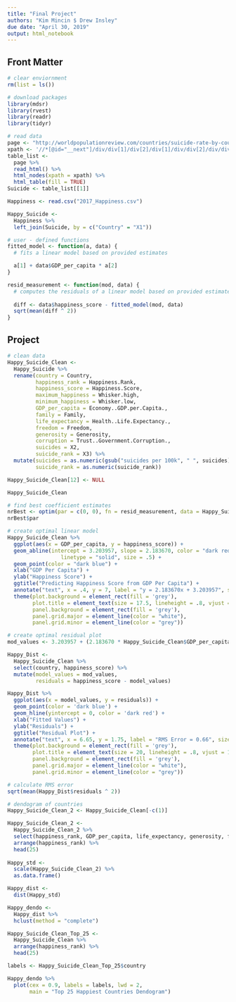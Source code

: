 ```yaml
---
title: "Final Project"
authors: "Kim Mincin $ Drew Insley"
due date: "April 30, 2019"
output: html_notebook
---
```


## Front Matter

```r
# clear enviornment
rm(list = ls())

# download packages
library(mdsr)
library(rvest)
library(readr)
library(tidyr)

# read data
page <- "http://worldpopulationreview.com/countries/suicide-rate-by-country/"
xpath <- '//*[@id="__next"]/div/div[1]/div[2]/div[1]/div/div[2]/div/div/table'
table_list <- 
  page %>%
  read_html() %>%
  html_nodes(xpath = xpath) %>%
  html_table(fill = TRUE)
Suicide <- table_list[[1]]

Happiness <- read.csv("2017_Happiness.csv")

Happy_Suicide <- 
  Happiness %>%
  left_join(Suicide, by = c("Country" = "X1"))

# user - defined functions
fitted_model <- function(a, data) {
  # fits a linear model based on provided estimates

  a[1] + data$GDP_per_capita * a[2]
}

resid_measurement <- function(mod, data) {
  # computes the residuals of a linear model based on provided estimates
  
  diff <- data$happiness_score - fitted_model(mod, data)
  sqrt(mean(diff ^ 2))
}
```


## Project

```r
# clean data
Happy_Suicide_Clean <-
  Happy_Suicide %>%
  rename(country = Country,
         happiness_rank = Happiness.Rank,
         happiness_score = Happiness.Score,
         maximum_happiness = Whisker.high,
         minimum_happiness = Whisker.low,
         GDP_per_capita = Economy..GDP.per.Capita.,
         family = Family,
         life_expectancy = Health..Life.Expectancy.,
         freedom = Freedom,
         generosity = Generosity,
         corruption = Trust..Government.Corruption.,
         suicides = X2,
         suicide_rank = X3) %>%
  mutate(suicides = as.numeric(gsub("suicides per 100k", " ", suicides)),
         suicide_rank = as.numeric(suicide_rank))

Happy_Suicide_Clean[12] <- NULL

Happy_Suicide_Clean
```

```r
# find best coefficient estimates
nrBest <- optim(par = c(0, 0), fn = resid_measurement, data = Happy_Suicide_Clean)
nrBest$par
```

```r
# create optimal linear model
Happy_Suicide_Clean %>%
  ggplot(aes(x = GDP_per_capita, y = happiness_score)) +
  geom_abline(intercept = 3.203957, slope = 2.183670, color = "dark red", 
                 linetype = "solid", size = .5) +
  geom_point(color = "dark blue") +
  xlab("GDP Per Capita") +
  ylab("Happiness Score") +
  ggtitle("Predicting Happiness Score from GDP Per Capita") +
  annotate("text", x = .4, y = 7, label = "y = 2.183670x + 3.203957", size = 7, color = "dark green") +
  theme(plot.background = element_rect(fill = 'grey'),
        plot.title = element_text(size = 17.5, lineheight = .8, vjust = 1, hjust = .5, family = "", face = "bold"),
        panel.background = element_rect(fill = 'grey'),
        panel.grid.major = element_line(color = "white"),
        panel.grid.minor = element_line(color = "grey"))
```

```r
# create optimal residual plot
mod_values <- 3.203957 + (2.183670 * Happy_Suicide_Clean$GDP_per_capita)

Happy_Dist <-
  Happy_Suicide_Clean %>%
  select(country, happiness_score) %>%
  mutate(model_values = mod_values,
         residuals = happiness_score - model_values)

Happy_Dist %>%
  ggplot(aes(x = model_values, y = residuals)) +
  geom_point(color = 'dark blue') +
  geom_hline(yintercept = 0, color = 'dark red') +
  xlab("Fitted Values") +
  ylab("Residuals") +
  ggtitle("Residual Plot") +
  annotate("text", x = 6.65, y = 1.75, label = "RMS Error = 0.66", size = 7.5, color = "dark green") +
  theme(plot.background = element_rect(fill = 'grey'),
        plot.title = element_text(size = 20, lineheight = .8, vjust = 1, hjust = .5, family = "", face = "bold"),
        panel.background = element_rect(fill = 'grey'),
        panel.grid.major = element_line(color = "white"),
        panel.grid.minor = element_line(color = "grey"))
```

```r
# calculate RMS error
sqrt(mean(Happy_Dist$residuals ^ 2))
```


```r
# dendogram of countries
Happy_Suicide_Clean_2 <- Happy_Suicide_Clean[-c(1)]

Happy_Suicide_Clean_2 <-
  Happy_Suicide_Clean_2 %>%
  select(happiness_rank, GDP_per_capita, life_expectancy, generosity, freedom) %>%
  arrange(happiness_rank) %>%
  head(25)
  
Happy_std <-
  scale(Happy_Suicide_Clean_2) %>%
  as.data.frame()

Happy_dist <- 
  dist(Happy_std)

Happy_dendo <-
  Happy_dist %>%
  hclust(method = "complete")

Happy_Suicide_Clean_Top_25 <- 
  Happy_Suicide_Clean %>%
  arrange(happiness_rank) %>%
  head(25)

labels <- Happy_Suicide_Clean_Top_25$country

Happy_dendo %>%
  plot(cex = 0.9, labels = labels, lwd = 2,
       main = "Top 25 Happiest Countries Dendogram")
```









